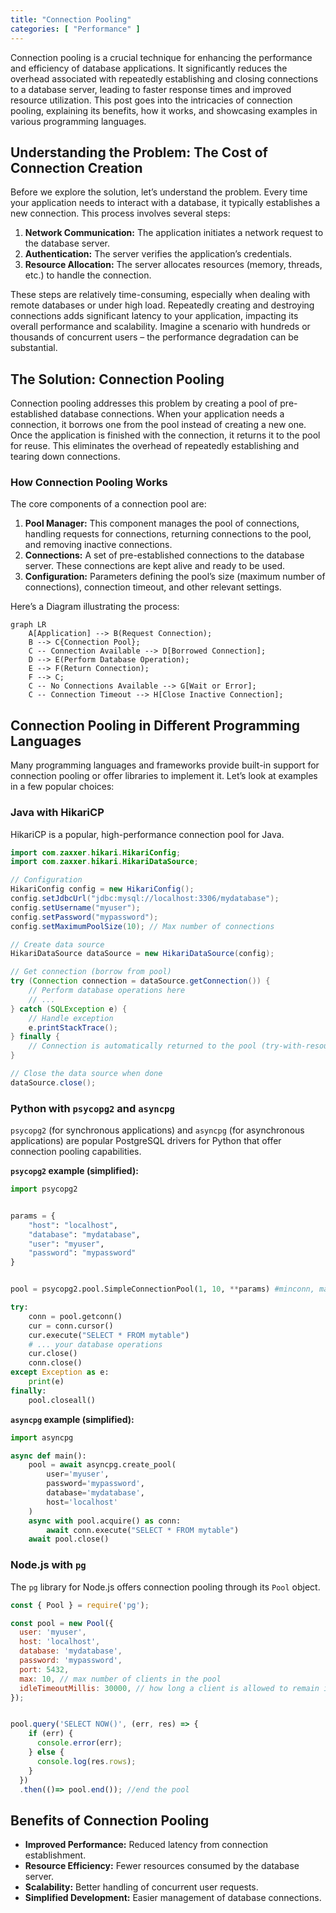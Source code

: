 ```yaml
---
title: "Connection Pooling"
categories: [ "Performance" ]
---
```



Connection pooling is a crucial technique for enhancing the performance and efficiency of database applications.  It significantly reduces the overhead associated with repeatedly establishing and closing connections to a database server, leading to faster response times and improved resource utilization.  This post goes into the intricacies of connection pooling, explaining its benefits, how it works, and showcasing examples in various programming languages.


## Understanding the Problem: The Cost of Connection Creation

Before we explore the solution, let's understand the problem. Every time your application needs to interact with a database, it typically establishes a new connection.  This process involves several steps:

1. **Network Communication:** The application initiates a network request to the database server.
2. **Authentication:** The server verifies the application's credentials.
3. **Resource Allocation:** The server allocates resources (memory, threads, etc.) to handle the connection.

These steps are relatively time-consuming, especially when dealing with remote databases or under high load.  Repeatedly creating and destroying connections adds significant latency to your application, impacting its overall performance and scalability.  Imagine a scenario with hundreds or thousands of concurrent users – the performance degradation can be substantial.


## The Solution: Connection Pooling

Connection pooling addresses this problem by creating a pool of pre-established database connections.  When your application needs a connection, it borrows one from the pool instead of creating a new one.  Once the application is finished with the connection, it returns it to the pool for reuse.  This eliminates the overhead of repeatedly establishing and tearing down connections.


### How Connection Pooling Works

The core components of a connection pool are:

1. **Pool Manager:**  This component manages the pool of connections, handling requests for connections, returning connections to the pool, and removing inactive connections.
2. **Connections:**  A set of pre-established connections to the database server.  These connections are kept alive and ready to be used.
3. **Configuration:**  Parameters defining the pool's size (maximum number of connections), connection timeout, and other relevant settings.


Here's a Diagram illustrating the process:


```mermaid
graph LR
    A[Application] --> B(Request Connection);
    B --> C{Connection Pool};
    C -- Connection Available --> D[Borrowed Connection];
    D --> E(Perform Database Operation);
    E --> F(Return Connection);
    F --> C;
    C -- No Connections Available --> G[Wait or Error];
    C -- Connection Timeout --> H[Close Inactive Connection];

```


## Connection Pooling in Different Programming Languages

Many programming languages and frameworks provide built-in support for connection pooling or offer libraries to implement it. Let's look at examples in a few popular choices:


### Java with HikariCP

HikariCP is a popular, high-performance connection pool for Java.

```java
import com.zaxxer.hikari.HikariConfig;
import com.zaxxer.hikari.HikariDataSource;

// Configuration
HikariConfig config = new HikariConfig();
config.setJdbcUrl("jdbc:mysql://localhost:3306/mydatabase");
config.setUsername("myuser");
config.setPassword("mypassword");
config.setMaximumPoolSize(10); // Max number of connections

// Create data source
HikariDataSource dataSource = new HikariDataSource(config);

// Get connection (borrow from pool)
try (Connection connection = dataSource.getConnection()) {
    // Perform database operations here
    // ...
} catch (SQLException e) {
    // Handle exception
    e.printStackTrace();
} finally {
    // Connection is automatically returned to the pool (try-with-resources)
}

// Close the data source when done
dataSource.close();

```

### Python with `psycopg2` and `asyncpg`

`psycopg2` (for synchronous applications) and `asyncpg` (for asynchronous applications) are popular PostgreSQL drivers for Python that offer connection pooling capabilities.


**`psycopg2` example (simplified):**

```python
import psycopg2


params = {
    "host": "localhost",
    "database": "mydatabase",
    "user": "myuser",
    "password": "mypassword"
}


pool = psycopg2.pool.SimpleConnectionPool(1, 10, **params) #minconn, maxconn

try:
    conn = pool.getconn()
    cur = conn.cursor()
    cur.execute("SELECT * FROM mytable")
    # ... your database operations
    cur.close()
    conn.close()
except Exception as e:
    print(e)
finally:
    pool.closeall()

```

**`asyncpg` example (simplified):**

```python
import asyncpg

async def main():
    pool = await asyncpg.create_pool(
        user='myuser',
        password='mypassword',
        database='mydatabase',
        host='localhost'
    )
    async with pool.acquire() as conn:
        await conn.execute("SELECT * FROM mytable")
    await pool.close()

```


### Node.js with `pg`

The `pg` library for Node.js offers connection pooling through its `Pool` object.

```javascript
const { Pool } = require('pg');

const pool = new Pool({
  user: 'myuser',
  host: 'localhost',
  database: 'mydatabase',
  password: 'mypassword',
  port: 5432,
  max: 10, // max number of clients in the pool
  idleTimeoutMillis: 30000, // how long a client is allowed to remain idle before being closed
});


pool.query('SELECT NOW()', (err, res) => {
    if (err) {
      console.error(err);
    } else {
      console.log(res.rows);
    }
  })
  .then(()=> pool.end()); //end the pool

```

##  Benefits of Connection Pooling

* **Improved Performance:** Reduced latency from connection establishment.
* **Resource Efficiency:** Fewer resources consumed by the database server.
* **Scalability:** Better handling of concurrent user requests.
* **Simplified Development:** Easier management of database connections.




